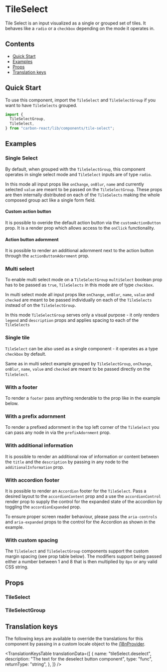 

<Meta of={TileSelectStories} />

# TileSelect

Tile Select is an input visualized as a single or grouped set of tiles. It behaves like a `radio` or a `checkbox` depending on the mode it operates in.

## Contents

- [Quick Start](#quick-start)
- [Examples](#examples)
- [Props](#props)
- [Translation keys](#translation-keys)

## Quick Start

To use this component, import the `TileSelect` and `TileSelectGroup` if you want to have `TileSelects` grouped.

```javascript
import {
  TileSelectGroup,
  TileSelect,
} from "carbon-react/lib/components/tile-select";
```

## Examples

### Single Select

By default, when grouped with the `TileSelectGroup`, this component operates in single select mode and `TileSelect` inputs are of type `radio`.

In this mode all input props like `onChange`, `onBlur`, `name` and currently selected `value` are meant to be passed on the `TileSelectGroup`.
These props are then internally distributed on each of the `TileSelects` making the whole composed group act like a single form field.

<Canvas of={TileSelectStories.Default} />

#### Custom action button

It is possible to overide the default action button via the `customActionButton` prop. It is a render prop which allows
access to the `onClick` functionality.

<Canvas of={TileSelectStories.WithCustomActionButton} />

#### Action button adornment

It is possible to render an additional adornment next to the action button through the `actionButtonAdornment` prop.

<Canvas of={TileSelectStories.WithActionButtonAdornment} />

### Multi select

To enable multi select mode on a `TileSelectGroup` `multiSelect` boolean prop has to be passed as `true`, `TileSelects` in this mode are of type `checkbox`.

In multi select mode all input props like `onChange`, `onBlur`, `name`, `value` and `checked` are meant to be passed individually on each of the `TileSelects` instead of on the `TileSelectGroup`.

In this mode `TileSelectGroup` serves only a visual purpose - it only renders `legend` and `description` props and applies spacing to each of the `TileSelects`

<Canvas of={TileSelectStories.MultiSelect} />

### Single tile

`TileSelect` can be also used as a single component - it operates as a type `checkbox` by default.

Same as in multi select example grouped by `TileSelectGroup`, `onChange`, `onBlur`, `name`, `value` and `checked` are meant to be passed directly on the `TileSelect`.

<Canvas of={TileSelectStories.SingleTile} />

### With a footer

To render a `footer` pass anything renderable to the prop like in the example below.

<Canvas of={TileSelectStories.WithAFooter} />

### With a prefix adornment

To render a prefixed adornment in the top left corner of the `TileSelect` you can pass any node in via the `prefixAdornment` prop.

<Canvas of={TileSelectStories.WithAPrefixAdornment} />

### With additional information

It is possible to render an additional row of information or content between the `title` and the `description` by passing in
any node to the `additionalInformation` prop.

<Canvas of={TileSelectStories.WithAdditionalInformation} />

### With accordion footer

It is possible to render an `Accordion` footer for the `TileSelect`. Pass a desired layout to the `accordionContent` prop
and a use the `accordionControl` render prop to supply the control for the expanded state of the accordion by toggling the
`accordionExpanded` prop.

To ensure proper screen reader behaviour, please pass the `aria-controls` and `aria-expanded` props to the control for the 
Accordion as shown in the example. 

<Canvas of={TileSelectStories.WithAccordionFooter} />

### With custom spacing

The `TileSelect` and `TileSelectGroup` components support the custom margin spacing (see prop table below). The modifiers
support being passed either a number between 1 and 8 that is then multiplied by `8px` or any valid CSS string.

<Canvas of={TileSelectStories.WithCustomSpacing} />

## Props

### TileSelect

<ArgTypes of={TileSelectStories} />

### TileSelectGroup

<ArgTypes of={TileSelectGroupStories} />

## Translation keys

The following keys are available to override the translations for this component by passing in a custom locale object to the
[i18nProvider](../?path=/docs/documentation-i18n--docs).

<TranslationKeysTable
  translationData={[
    {
      name: "tileSelect.deselect",
      description: "The text for the deselect button component",
      type: "func",
      returnType: "string",
    },
  ]}
/>
